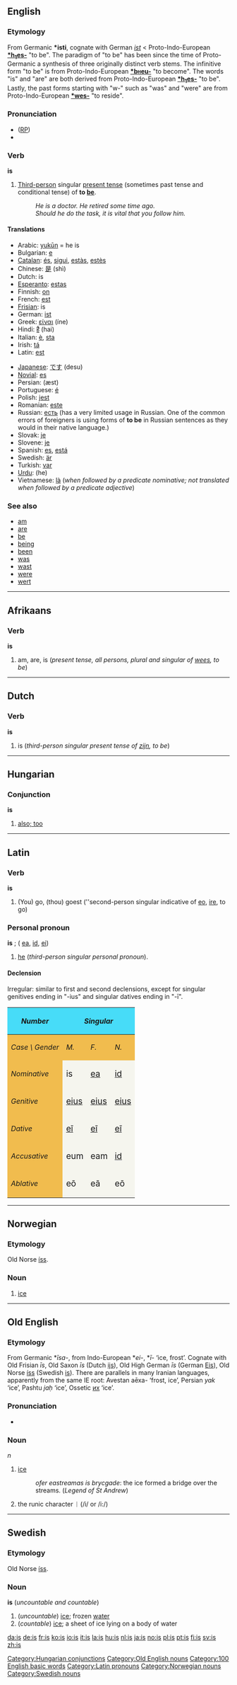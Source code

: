 ==English==

{{rank|he|his|with|12|is|it|for|as}}

===Etymology===
From Germanic '''*isti''', cognate with German ''[[ist]]'' < Proto-Indo-European '''[[*h1es-|*h<sub>1</sub>es-]]''' "to be". The paradigm of "to be" has been since the time of Proto-Germanic a synthesis of three originally distinct verb stems. The infinitive form "to be" is from Proto-Indo-European '''[[*bheu-|*b<font size=-2>H</font>eu-]]''' "to become". The words "is" and "are" are both derived from Proto-Indo-European '''[[*h1es-|*h<sub>1</sub>es-]]''' "to be". Lastly, the past forms starting with "w-" such as "was" and "were" are from Proto-Indo-European '''[[*wes-]]''' "to reside".

===Pronunciation===
* ([[RP]]) {{IPA|/ɪz/}}
*{{audio|en-us-is.ogg|Audio (US)}}

===Verb===
'''is'''

#[[Third-person]] singular [[present tense]] (sometimes past tense and conditional tense) of '''to [[be]]'''.
#:''He is a doctor.  He retired some time ago.''
#:''Should he do the task, it is vital that you follow him.''

====Translations====
{{top}}
*Arabic: {{ARchar|[[يكون]]}} [[yukūn]] = he is 
*Bulgarian: [[е]]
*[[Catalan]]: [[és]], [[sigui]], [[estàs]], [[estès]]
*Chinese: [[是]] (shì)
*Dutch: is
*[[Esperanto]]: [[estas]]
*Finnish: [[on#Finnish|on]]
*French: [[est#French|est]]
*[[Frisian]]: is
*German: [[ist]]
*Greek: [[είναι]] (íne)
*Hindi:  [[है]] (hai)
*Italian: [[è]], [[sta]]
*Irish: [[tá]]
*Latin: [[est]]
{{mid}}
*[[Japanese]]: [[です]] (desu)
*[[Novial]]: [[es]]
*Persian: {{FAchar|[[است|اَست]]}} (æst)
*Portuguese: [[é]]
*Polish: [[jest]]
*Romanian: [[este]]
*Russian: [[есть]] (has a very limited usage in Russian. One of the common errors of foreigners is using forms of '''to be''' in Russian sentences as they would in their native language.)
*Slovak: [[je#Slovak|je]]
*Slovene: [[je]]
*Spanish: [[es#Spanish|es]], [[está]]
*Swedish: [[är]]
*Turkish: [[var]]
*[[Urdu]]: {{URchar|[[ہے]]}} (he)
*Vietnamese: [[là#Vietnamese|là]] (''when followed by a predicate nominative; not translated when followed by a predicate adjective'')
{{bottom}}

===See also===
*[[am]]
*[[are]]
*[[be]]
*[[being]]
*[[been]]
*[[was]]
*[[wast]]
*[[were]]
*[[wert]]


----

==Afrikaans==
===Verb===
'''is'''

# am, are, is (''present tense, all persons, plural and singular of [[wees]], to be'')


----

==Dutch==
===Verb===
'''is'''

#is (''third-person singular present tense of [[zijn]], to be'')


----

==Hungarian==

===Conjunction===
'''is'''
#[[also; too]]

[[Category:Hungarian conjunctions]]


----

==Latin==
===Verb===
'''is'''

#(You) go, (thou) goest (''second-person singular indicative of [[eo]], [[ire]], to go)

===Personal pronoun===
'''is''' {{m}}; ({{f}} [[ea]], {{n}} [[id]], {{p}} [[ei]])

#[[he]] (''third-person singular personal pronoun'').

====Declension====
Irregular: similar to first and second declensions, except for singular genitives ending in "-ius" and singular datives ending in "-&#299;".
{| cellpadding="5" border="1"
!style="background:#47DCF8;"| ''Number''
!style="background:#47DCF8;" colspan=3| ''Singular''
|
!style="background:#47DCF8;" colspan=3| ''Plural''
|-
!style="background:#F1BC4E;"|''Case \ Gender''
!style="background:#F1BC4E;"| ''M.''
!style="background:#F1BC4E;"| ''F.''
!style="background:#F1BC4E;"| ''N.''
|
!style="background:#F1BC4E;"| ''MM.''
!style="background:#F1BC4E;"| ''FF.''
!style="background:#F1BC4E;"| ''NN.''
|-
!style="background:#F1BC4E;"| ''Nominative''
|style="background:#F5F5EE;"| <big>is
|style="background:#F5F5EE;"| <big>[[ea]]
|style="background:#F5F5EE;"| <big>[[id]]
|
|style="background:#F5F5EE;"| <big>[[ei|e&#299;]], [[ii|i&#299;]]
|style="background:#F5F5EE;"| <big>[[eae]]
|style="background:#F5F5EE;"| <big>[[ea]]
|-
!style="background:#F1BC4E;"| ''Genitive''
|style="background:#F5F5EE;"| <big>[[eius]] 
|style="background:#F5F5EE;"| <big>[[eius]] 
|style="background:#F5F5EE;"| <big>[[eius]]
|
|style="background:#F5F5EE;"| <big>e&#333;rum  
|style="background:#F5F5EE;"| <big>e&#257;rum 

|style="background:#F5F5EE;"| <big>e&#333;rum
|-
!style="background:#F1BC4E;"| ''Dative''
|style="background:#F5F5EE;"| <big>[[ei|e&#299;]] 
|style="background:#F5F5EE;"| <big>[[ei|e&#299;]] 
|style="background:#F5F5EE;"| <big>[[ei|e&#299;]]
|
|style="background:#F5F5EE;"| <big>e&#299;s 
|style="background:#F5F5EE;"| <big>e&#299;s 
|style="background:#F5F5EE;"| <big>e&#299;s
|-
!style="background:#F1BC4E;"| ''Accusative''
|style="background:#F5F5EE;"| <big>eum 
|style="background:#F5F5EE;"| <big>eam
|style="background:#F5F5EE;"| <big>[[id]]
|
|style="background:#F5F5EE;"| <big>e&#333;s
|style="background:#F5F5EE;"| <big>e&#257;s
|style="background:#F5F5EE;"| <big>[[ea]]
|-
!style="background:#F1BC4E;"| ''Ablative''
|style="background:#F5F5EE;"| <big>e&#333; 
|style="background:#F5F5EE;"| <big>e&#257;
|style="background:#F5F5EE;"| <big>e&#333;
|
|style="background:#F5F5EE;"| <big>e&#299;s 
|style="background:#F5F5EE;"| <big>e&#299;s
|style="background:#F5F5EE;"| <big>e&#299;s
|} 


----

==Norwegian==
===Etymology===
Old Norse [[íss]].

===Noun===
{{no-noun-mu|is}}
#[[ice]]


----

==Old English==
<!-- don't move this to an ‘īs’ page!  We add the macron sign to show pronunciation, it is NOT an Old English letter! -->

===Etymology===
From Germanic *''īsa-'', from Indo-European *''ei-'', *''ī-'' ‘ice, frost’. Cognate with Old Frisian ''īs'', Old Saxon ''īs'' (Dutch [[ijs]]), Old High German ''īs'' (German [[Eis]]), Old Norse [[íss]] (Swedish [[is#Swedish|is]]). There are parallels in many Iranian languages, apparently from the same IE root: Avestan aēxa- ‘frost, ice’, Persian {{FAchar|[[یک]]}} ''yak'' ‘ice’, Pashtu {{URchar|[[جح]]}} ''jaḥ'' ‘ice’, Ossetic [[их]] ‘ice’.

===Pronunciation===
*{{IPA|/i:s/}}

===Noun===
{{Unicode|'''īs'''}} ''n''
# [[ice]]
#:''ofer eastreamas is brycgade'': the ice formed a bridge over the streams.  (''Legend of St Andrew'')
# the runic character ᛁ (/i/ or /i:/)

[[Category:Old English nouns]]


----

==Swedish==
===Etymology===
Old Norse [[íss]].

===Noun===
'''is''' {{c}} (''uncountable and countable'')

#(''uncountable'') [[ice]]; frozen [[water]]
#(''countable'') [[ice]]; a sheet of ice lying on a body of water

[[Category:100 English basic words]]
[[Category:Latin pronouns]]
[[Category:Norwegian nouns]]
[[Category:Swedish nouns]]

[[da:is]]
[[de:is]]
[[fr:is]]
[[ko:is]]
[[io:is]]
[[it:is]]
[[la:is]]
[[hu:is]]
[[nl:is]]
[[ja:is]]
[[no:is]]
[[pl:is]]
[[pt:is]]
[[fi:is]]
[[sv:is]]
[[zh:is]]